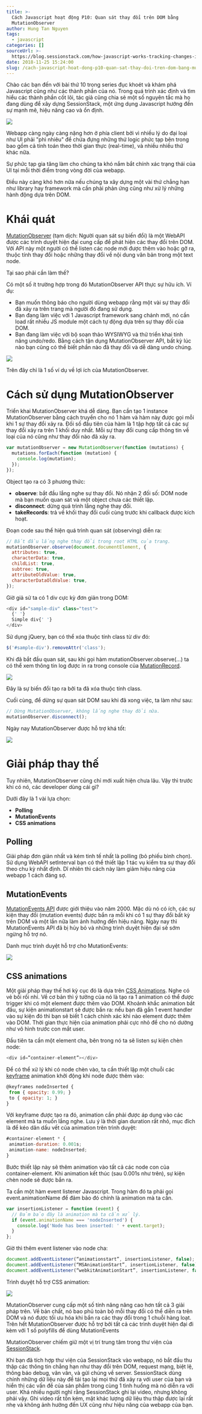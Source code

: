```yaml
---
title: >-
  Cách Javascript hoạt động P10: Quan sát thay đổi trên DOM bằng
  MutationObserver
author: Hung Tan Nguyen
tags:
  - javascript
categories: []
sourceUrl: >-
  https://blog.sessionstack.com/how-javascript-works-tracking-changes-in-the-dom-using-mutationobserver-86adc7446401
date: 2018-11-25 15:24:00
slug: /cach-javascript-hoat-dong-p10-quan-sat-thay-doi-tren-dom-bang-mutationobserver
---
```


Chào các bạn đến với bài thứ 10 trong series đục khoét và khám phá Javascript cũng như các thành phần của nó. Trong quá trình xác định và tìm hiểu các thành phần cốt lõi, tác giả cũng chia sẻ một số nguyên tắc mà họ đang dùng để xây dựng SessionStack, một ứng dụng Javascript hướng đến sự mạnh mẽ, hiệu năng cao và ổn định.

![](https://cdn-images-1.medium.com/max/1000/0*mPXf5zRCdEQ42Hn0.)

Webapp càng ngày càng nặng hơn ở phía client bởi vì nhiều lý do đại loại như UI phải "phì nhiêu" để chứa đựng những thứ logic phức tạp bên trong bao gồm cả tính toán theo thời gian thực (real-time), và nhiều nhiều thứ khác nữa.

Sự phức tạp gia tăng làm cho chúng ta khó nắm bắt chính xác trạng thái của UI tại mỗi thời điểm trong vòng đời của webapp.

Điều này càng khó hơn nữa nếu chúng ta xây dựng một vài thứ chẳng hạn như library hay framework mà cần phải phản ứng cũng như xử lý những hành động dựa trên DOM.

# Khái quát

[MutationObserver](https://developer.mozilla.org/en-US/docs/Web/API/MutationObserver) (tạm dịch: Người quan sát sự biến đổi) là một WebAPI được các trình duyệt hiện đại cung cấp để phát hiện các thay đổi trên DOM. Với API này một người có thể listen các node mới được thêm vào hoặc gỡ ra, thuộc tính thay đổi hoặc những thay đổi về nội dung văn bản trong một text node.

Tại sao phải cần làm thế?

Có một số ít trường hợp trong đó MutationObserver API thực sự hữu ích. Ví dụ:

- Bạn muốn thông báo cho người dùng webapp rằng một vài sự thay đổi đã xảy ra trên trang mà người đó đang sử dụng.
- Bạn đang làm việc với 1 Javascript framework sang chảnh mới, nó cần load rất nhiều JS module một cách tự động dựa trên sự thay đổi của DOM.
- Bạn đang làm việc với bộ soạn thảo WYSIWYG và thử triển khai tính năng undo/redo. Bằng cách tận dụng MutationObserver API, bất kỳ lúc nào bạn cũng có thể biết phần nào đã thay đổi và dễ dàng undo chúng.

![](https://cdn-images-1.medium.com/max/1000/1*48tGIboHxgLeKEjMTGkUGg.png)

Trên đây chỉ là 1 số ví dụ về lợi ích của MutationObserver.

# Cách sử dụng MutationObserver

Triển khai MutationObserver khá dễ dàng. Bạn cần tạo 1 instance MutationObserver bằng cách truyền cho nó 1 hàm và hàm này được gọi mỗi khi 1 sự thay đổi xảy ra. Đối số đầu tiên của hàm là 1 tập hợp tất cả các sự thay đổi xảy ra trên 1 khối duy nhất. Mỗi sự thay đổi cung cấp thông tin về loại của nó cũng như thay đổi nào đã xảy ra.

```javascript
var mutationObserver = new MutationObserver(function (mutations) {
  mutations.forEach(function (mutation) {
    console.log(mutation);
  });
});
```

Object tạo ra có 3 phương thức:

- **observe**: bắt đầu lắng nghe sự thay đổi. Nó nhận 2 đối số: DOM node mà bạn muốn quan sát và một object chưa các thiết lập.
- **disconnect**: dừng quá trình lắng nghe thay đổi.
- **takeRecords**: trả về khối thay đổi cuối cùng trước khi callback được kích hoạt.

Đoạn code sau thể hiện quá trình quan sát (observing) diễn ra:

```javascript
// Bắt đầu lắng nghe thay đổi trong root HTML của trang.
mutationObserver.observe(document.documentElement, {
  attributes: true,
  characterData: true,
  childList: true,
  subtree: true,
  attributeOldValue: true,
  characterDataOldValue: true,
});
```

Giờ giả sử ta có 1 div cực kỳ đơn giản trong DOM:

```javascript
<div id="sample-div" class="test">
  {' '}
  Simple div{' '}
</div>
```

Sử dụng jQuery, bạn có thể xóa thuộc tính class từ div đó:

```javascript
$('#sample-div').removeAttr('class');
```

Khi đã bắt đầu quan sát, sau khi gọi hàm mutationObserver.observe(...) ta có thể xem thông tin log được in ra trong console của [MutationRecord](https://developer.mozilla.org/en-US/docs/Web/API/MutationRecord).

![](https://cdn-images-1.medium.com/max/1000/1*UxkSstuyCvmKkBTnjbezNw.png)

Đây là sự biến đổi tạo ra bởi ta đã xóa thuộc tính class.

Cuối cùng, để dừng sự quan sát DOM sau khi đã xong việc, ta làm như sau:

```javascript
// Dừng MutationObserver, không lắng nghe thay đổi nữa.
mutationObserver.disconnect();
```

Ngày nay MutationObserver được hỗ trợ khá tốt:

![](https://cdn-images-1.medium.com/max/1000/0*nlOmrsfy-Y1XoR8B.)

# Giải pháp thay thế

Tuy nhiên, MutationObserver cũng chỉ mới xuất hiện chưa lâu. Vậy thì trước khi có nó, các developer dùng cái gì?

Dưới đây là 1 vài lựa chọn:

- **Polling**
- **MutationEvents**
- **CSS animations**

## Polling

Giải pháp đơn giản nhất và kém tinh tế nhất là polling (bỏ phiếu bình chọn). Sử dụng WebAPI setInterval bạn có thể thiết lập 1 tác vụ kiểm tra sự thay đổi theo chu kỳ nhất định. Dĩ nhiên thì cách này làm giảm hiệu năng của webapp 1 cách đáng sợ.

## MutationEvents

[MutationEvents API](https://developer.mozilla.org/en-US/docs/Web/Guide/Events/Mutation_events) được giới thiệu vào năm 2000\. Mặc dù nó có ích, các sự kiện thay đổi (mutation events) được bắn ra mỗi khi có 1 sự thay đổi bất kỳ trên DOM và một lần nữa làm ảnh hưởng đến hiệu năng. Ngày nay thì MutationEvents API đã bị hủy bỏ và những trình duyệt hiện đại sẽ sớm ngừng hỗ trợ nó.

Danh mục trình duyệt hỗ trợ cho MutationEvents:

![](https://cdn-images-1.medium.com/max/1000/0*l-QdpBfjwNfPDTyh.)

## CSS animations

Một giải pháp thay thế hơi kỳ cục đó là dựa trên [CSS Animations](https://developer.mozilla.org/en-US/docs/Web/CSS/CSS_Animations/Using_CSS_animations). Nghe có vẻ bối rối nhỉ. Về cơ bản thì ý tưởng của nó là tạo ra 1 animation có thể được trigger khi có một element được thêm vào DOM. Khoảnh khắc animation bắt đầu, sự kiện animationstart sẽ được bắn ra: nếu bạn đã gắn 1 event handler vào sự kiện đó thì bạn sẽ biết 1 cách chính xác khi nào element được thêm vào DOM. Thời gian thực hiện của animation phải cực nhỏ để cho nó dường như vô hình trước con mắt user.

Đầu tiên ta cần một element cha, bên trong nó ta sẽ listen sự kiện chèn node:

```javascript
<div id=”container-element”></div>
```

Để có thể xử lý khi có node chèn vào, ta cần thiết lập một chuỗi các [keyframe](https://www.w3schools.com/cssref/css3_pr_animation-keyframes.asp) animation khởi động khi node được thêm vào:

```javascript
@keyframes nodeInserted {
 from { opacity: 0.99; }
 to { opacity: 1; }
}
```

Với keyframe được tạo ra đó, animation cần phải được áp dụng vào các element mà ta muốn lắng nghe. Lưu ý là thời gian duration rất nhỏ, mục đích là để kéo dãn dấu vết của animation trên trình duyệt:

```javascript
#container-element * {
 animation-duration: 0.001s;
 animation-name: nodeInserted;
}
```

Bước thiết lập này sẽ thêm animation vào tất cả các node con của container-element. Khi animation kết thúc (sau 0.001s như trên), sự kiện chèn node sẽ được bắn ra.

Ta cần một hàm event listener Javascript. Trong hàm đó ta phải gọi event.animationName để đảm bảo đó chính là animation mà ta cần.

```javascript
var insertionListener = function (event) {
  // Đảm bảo đây là animation mà ta cần xử lý.
  if (event.animationName === 'nodeInserted') {
    console.log('Node has been inserted: ' + event.target);
  }
};
```

Giờ thì thêm event listener vào node cha:

```javascript
document.addEventListener(“animationstart”, insertionListener, false); // standard + firefox
document.addEventListener(“MSAnimationStart”, insertionListener, false); // IE
document.addEventListener(“webkitAnimationStart”, insertionListener, false); // Chrome + Safari
```

Trình duyệt hỗ trợ CSS animation:

![](https://cdn-images-1.medium.com/max/1000/0*W4wHvVAeUmc45vA2.)

MutationObserver cung cấp một số tính năng nâng cao hơn tất cả 3 giải pháp trên. Về bản chất, nó bao phủ toàn bộ mỗi thay đổi có thể diễn ra trên DOM và nó được tối ưu hóa khi bắn ra các thay đổi trong 1 chuỗi hàng loạt. Trên hết MutationObserver được hỗ trợ bởi tất cả các trình duyệt hiện đại đi kèm với 1 số polyfills để dùng MutationEvents

MutationObserver chiếm giữ một vị trí trung tâm trong thư viện của [SessionStack](https://www.sessionstack.com/?utm_source=medium&utm_medium=blog&utm_content=mutation-observer-post).

Khi bạn đã tích hợp thư viện của SessionStack vào webapp, nó bắt đầu thu thập các thông tin chẳng hạn như thay đổi trên DOM, request mạng, biệt lệ, thông báo debug, vân vân, và gửi chúng về server. SessionStack dùng chính những dữ liệu này để tái tạo lại mọi thứ đã xảy ra với user của bạn và hiển thị các vấn đề của sản phẩm trong cùng 1 tình huống mà nó diễn ra với user. Khá nhiều người nghĩ rằng SessionStack ghi lại video, nhưng không phải vậy. Ghi video rất tốn kém, mặt khác lượng dữ liệu thu thập được lại rất nhẹ và không ảnh hưởng đến UX cũng như hiệu năng của webapp của bạn.
